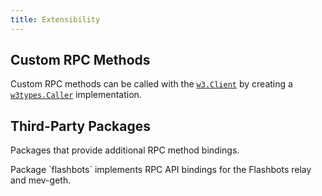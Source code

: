 ```yaml
---
title: Extensibility
---
```



## Custom RPC Methods

Custom RPC methods can be called with the [`w3.Client`](https://pkg.go.dev/github.com/lmittmann/w3#Client) by creating a
[`w3types.Caller`](https://pkg.go.dev/github.com/lmittmann/w3/w3types#Caller) implementation.


## Third-Party Packages

Packages that provide additional RPC method bindings.

<CardGroup>
  <Card title="flashbots" icon="github" color="#333333" href="https://github.com/lmittmann/flashbots">
    Package `flashbots` implements RPC API bindings for the Flashbots relay and mev-geth.
  </Card>
</CardGroup>
